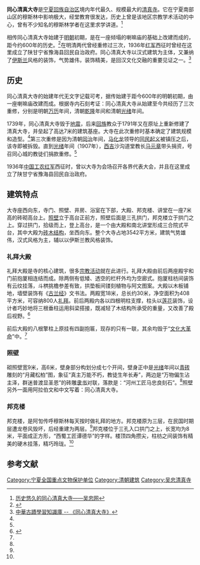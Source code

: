 {{文物保护单位
| 级别 = 全国
| 图片 = [[File:Tongxin_mosque.JPG|220px]]
| 名称 = 同心清真大寺
| 编号 = 3-136
| 分类 = 古建筑及历史纪念建筑物
| 时代 = [[明|明]]至[[清|清]]
| 所在 = [[宁夏回族自治区|宁夏回族自治区]][[同心县|同心县]]
| 登录 = 1988年
| Cat = 宁夏全国重点文物保护单位
}}

'''同心清真大寺'''是[[宁夏回族自治区|宁夏回族自治区]]境内年代最久、规模最大的[[清真寺|清真寺]]。它在宁夏南部山区的穆斯林中影响极大，经堂教育很发达，历史上曾是该地区宗教学术活动的中心，曾有不少知名的穆斯林学者在这里求学讲道。<ref name="吴忠">[http://www.wztour.gov.cn/readnews.asp?newsid=2104 历史悠久的同心清真大寺——吴忠网]{{dead link|date=2017年12月 |bot=InternetArchiveBot |fix-attempted=yes }}</ref>

相传同心清真大寺始建于[[明朝|明朝]]初期，是在一座倾塌的喇嘛庙的基础上改建而成的，距今约600年的历史。<ref name="政协">{{Cite web |url=http://www.nxzxb.gov.cn/6/2007-5-10/150012@1927.htm |title=同心清真大寺——宁夏政协 |accessdate=2009-05-21 |archive-date=2011-07-11 |archive-url=https://web.archive.org/web/20110711030637/http://www.nxzxb.gov.cn/6/2007-5-10/150012@1927.htm |dead-url=yes }}</ref>在明清两代曾经重修过三次，1936年[[红军|红军]]西征时曾经在这里成立了陕甘宁省豫海县回民自治政府。同心清真大寺以汉式建筑为主体，又兼纳了[[伊斯兰|伊斯兰]]风格的装饰，气势雄伟，装饰精美，是回汉文化交融的重要见证之一。<ref name="古迹知识库">[http://203.73.24.101/front/bin/ptdetail.phtml?Part=0-00258 中華古蹟學習知識庫 -- 《同心清真大寺》]{{dead link|date=2017年12月 |bot=InternetArchiveBot |fix-attempted=yes }}</ref>

== 历史 ==

同心清真大寺的始建年代无文字记载可考，据传始建于距今600年的明朝初期，由一座喇嘛庙改建而成。根据寺内石刻考证：同心清真大寺从始建至今共经历了三次重修，分别是明朝[[万历|万历]]年间，清朝[[乾隆|乾隆]]年间和清朝[[光绪|光绪]]年间。

1739年，同心清真大寺毁于[[地震|地震]]，后来[[回族|回族]]教众于1791年又在原址上重新修建了清真大寺，并垒起了高达7米的建筑基座。大寺在此次重修时基本确定了建筑规模和造型。<ref name="吴忠"/>第三次重修是因为清朝[[同治|同治]]年间，[[马化龙|马化龙]]领导的[[回民起义|回民起义]]被镇压之后，该寺即被拆毁。直到[[光绪|光绪]]年间（1907年），[[西吉|西吉]]沙沟道堂教长[[马元章|马元章]]带头捐资，号召同心城的教徒们捐款重修。<ref name="政协"/>

1936年[[中国工农红军|中国工农红军]]西征时，曾以大寺为会场召开各界代表大会，并且在这里成立了陕甘宁省豫海县回民自治政府。

== 建筑特点 ==
大寺座西向东，寺门、照壁、井房、浴室在下部，大殿、邦克楼、讲堂在一座7米高的砖砌高台上。[[照壁|照壁]]立于高台正前方，照壁后面是三孔拱门，邦克楼立于拱门之上。穿过拱门，拾级而上，登上高台，是一个由大殿和南北讲堂形成三合院式平台，其中大殿为[[砖木结构|砖木结构]]，坐西向东。整个大寺占地3542平方米，建筑气势雄伟，汉式风格为主，辅以以伊斯兰教风格装饰。

=== 礼拜大殿 ===
礼拜大殿是寺的核心建筑，很多[[宗教活动|宗教活动]]就在此进行。礼拜大殿由前后两座殿宇和门前抱厦相连结而成。除两侧有低矮、透空的栏杆外均为空廊式。抱厦柱枋间装饰有云纹挂落，斗栱挑檐参差有致，拱垫板间镂刻植物与阿文图案。大殿以木板铺地，墙壁装饰有《[[古兰经|古兰经]]》文书法。两殿宽18米，总长约30米，净空面积为408平方米，可容纳800人[[礼拜|礼拜]]。前后两殿内各以四根明柱支撑，柱头以[[莲花|莲花]]装饰，设计者巧妙地将三根垂柱运用斜梁搭接，既减轻了木结构所承受的重量，又改善了殿后视野。<ref name="塞上江南">{{Cite web |url=http://www.huaxia.com/ssjn/hxfq/00197000.html |title=塞上江南——宁夏 同心清真大寺 |access-date=2009-05-21 |archive-url=https://web.archive.org/web/20080624100215/http://www.huaxia.com/ssjn/hxfq/00197000.html |archive-date=2008-06-24 |dead-url=yes }}</ref>

前后大殿的八根擎柱上原挂有四副抱匾，现存的只有一联，其余均毁于“[[文化大革命|文化大革命]]”中。<ref name="政协"/>

=== 照壁 ===
砌照壁宽9米，高6米，壁身部分构划分成七个开间，壁身正中是[[光绪|光绪]]年间以[[青砖|青砖]]雕刻的“月藏松柏”图，象征“真主万能不朽，教徒生年长寿”，两边是“万物偏生沾主泽，群迷普渡显圣恩”的砖雕[[隶书|隶书]]对联，落款是：“河州工匠马忠良刻石”。<ref name="古迹知识库"/>照壁另外一面用阿拉伯文和中文写着：同心清真大寺。

=== 邦克楼 ===
邦克楼，是阿訇传呼穆斯林每天按时做礼拜的地方。邦克楼原为三层，在民国时期层遭龙卷风毁坏，后经重建为两层。<ref name="塞上江南"/>邦克楼位于三孔入口拱门之上，长宽均为8米，平面成正方形，“西蜀工匠谭德华”的字样。楼顶四角攒尖，柱枋之间装饰有精美的硬木挂落，精巧玲珑。<ref name="政协"/>

== 参考文献 ==
{{reflist}}

{{宁夏全国重点文物保护单位}}

[[Category:宁夏全国重点文物保护单位|Category:宁夏全国重点文物保护单位]]
[[Category:清朝建筑|Category:清朝建筑]]
[[Category:吴忠清真寺|Category:吴忠清真寺]]